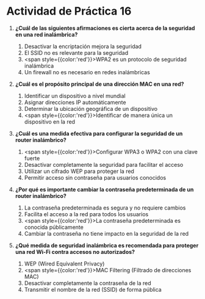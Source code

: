 # Actividad de Práctica 16

1. **¿Cuál de las siguientes afirmaciones es cierta acerca de la seguridad en una red inalámbrica?**
    1. Desactivar la encriptación mejora la seguridad
    2. El SSID no es relevante para la seguridad
    3. <span style={{color:'red'}}>WPA2 es un protocolo de seguridad inalámbrica</span>
    4. Un firewall no es necesario en redes inalámbricas

2. **¿Cuál es el propósito principal de una dirección MAC en una red?**
    1. Identificar un dispositivo a nivel mundial
    2. Asignar direcciones IP automáticamente
    3. Determinar la ubicación geográfica de un dispositivo
    4. <span style={{color:'red'}}>Identificar de manera única un dispositivo en la red</span>

3. **¿Cuál es una medida efectiva para configurar la seguridad de un router inalámbrico?**
    1. <span style={{color:'red'}}>Configurar WPA3 o WPA2 con una clave fuerte</span>
    2. Desactivar completamente la seguridad para facilitar el acceso
    3. Utilizar un cifrado WEP para proteger la red
    4. Permitir acceso sin contraseña para usuarios conocidos

4. **¿Por qué es importante cambiar la contraseña predeterminada de un router inalámbrico?**
    1. La contraseña predeterminada es segura y no requiere cambios
    2. Facilita el acceso a la red para todos los usuarios
    3. <span style={{color:'red'}}>La contraseña predeterminada es conocida públicamente</span>
    4. Cambiar la contraseña no tiene impacto en la seguridad de la red

5. **¿Qué medida de seguridad inalámbrica es recomendada para proteger una red Wi-Fi contra accesos no autorizados?**
    1. WEP (Wired Equivalent Privacy)
    2. <span style={{color:'red'}}>MAC Filtering (Filtrado de direcciones MAC)</span>
    3. Desactivar completamente la contraseña de la red
    4. Transmitir el nombre de la red (SSID) de forma pública